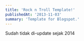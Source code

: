 ```yaml
---
title: 'Rock n Troll Template!'
publishedAt: '2013-11-03'
summary: 'Template for Blogspot.'
---
```


<Error>
Sudah tidak di-update sejak 2014
</Error>
<ComArt
src={`/images/art/rockntroll.png`}
alt="Awas pecah!"
/>

<BtnArea>
<BtnDownload
href='https://mega.co.nz/#!6gBVXLbJ!SVp71zJaa9VDeA0o9DOv8yAwdJt0NBPPTWcboupxUoI'
text='Download'
/>
<BtnSource
href='https://www.behance.net/gallery/11884917/Rock-andTroll'
text='Source'
/>
</BtnArea>
